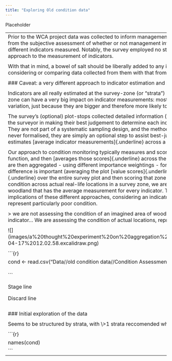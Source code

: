 ```yaml
---
title: "Exploring Old condition data"
---
```


Placeholder

+------------------------------------------------------------------------------------------------------------------------------------------------------------------------------------------------------------------------------------------------------------------------------------------------------------------------------------------------------------------------------------------------------------------------------------------------------------------------------------------------------------------------------------------------------------------------------------------------------------------------------------------------------------------------------------------------------------------------------------------------------------------------------------------------------------------------------------------------------------------------------------------------------------------------------------------------------------------------------------------------------+
| Prior to the WCA project data was collected to inform management on WT estate sites, with condition inferred mainly from the subjective assessment of whether or not management interventions were desirable or practical for the different indicators measured. Notably, the survey employed no structured sampling design, and took a very different approach to the measurement of indicators.                                                                                                                                                                                                                                                                                                                                                                                                                                                                                                                                                                                                    |
+------------------------------------------------------------------------------------------------------------------------------------------------------------------------------------------------------------------------------------------------------------------------------------------------------------------------------------------------------------------------------------------------------------------------------------------------------------------------------------------------------------------------------------------------------------------------------------------------------------------------------------------------------------------------------------------------------------------------------------------------------------------------------------------------------------------------------------------------------------------------------------------------------------------------------------------------------------------------------------------------------+
|                                                                                                                                                                                                                                                                                                                                                                                                                                                                                                                                                                                                                                                                                                                                                                                                                                                                                                                                                                                                      |
+------------------------------------------------------------------------------------------------------------------------------------------------------------------------------------------------------------------------------------------------------------------------------------------------------------------------------------------------------------------------------------------------------------------------------------------------------------------------------------------------------------------------------------------------------------------------------------------------------------------------------------------------------------------------------------------------------------------------------------------------------------------------------------------------------------------------------------------------------------------------------------------------------------------------------------------------------------------------------------------------------+
| With that in mind, a bowel of salt should be liberally added to any interpretation of the results of any analysis considering or comparing data collected from them with that from the new approach.                                                                                                                                                                                                                                                                                                                                                                                                                                                                                                                                                                                                                                                                                                                                                                                                 |
+------------------------------------------------------------------------------------------------------------------------------------------------------------------------------------------------------------------------------------------------------------------------------------------------------------------------------------------------------------------------------------------------------------------------------------------------------------------------------------------------------------------------------------------------------------------------------------------------------------------------------------------------------------------------------------------------------------------------------------------------------------------------------------------------------------------------------------------------------------------------------------------------------------------------------------------------------------------------------------------------------+
|                                                                                                                                                                                                                                                                                                                                                                                                                                                                                                                                                                                                                                                                                                                                                                                                                                                                                                                                                                                                      |
+------------------------------------------------------------------------------------------------------------------------------------------------------------------------------------------------------------------------------------------------------------------------------------------------------------------------------------------------------------------------------------------------------------------------------------------------------------------------------------------------------------------------------------------------------------------------------------------------------------------------------------------------------------------------------------------------------------------------------------------------------------------------------------------------------------------------------------------------------------------------------------------------------------------------------------------------------------------------------------------------------+
| \### Caveat: a very different approach to indicator estimation and scoring                                                                                                                                                                                                                                                                                                                                                                                                                                                                                                                                                                                                                                                                                                                                                                                                                                                                                                                           |
+------------------------------------------------------------------------------------------------------------------------------------------------------------------------------------------------------------------------------------------------------------------------------------------------------------------------------------------------------------------------------------------------------------------------------------------------------------------------------------------------------------------------------------------------------------------------------------------------------------------------------------------------------------------------------------------------------------------------------------------------------------------------------------------------------------------------------------------------------------------------------------------------------------------------------------------------------------------------------------------------------+
|                                                                                                                                                                                                                                                                                                                                                                                                                                                                                                                                                                                                                                                                                                                                                                                                                                                                                                                                                                                                      |
+------------------------------------------------------------------------------------------------------------------------------------------------------------------------------------------------------------------------------------------------------------------------------------------------------------------------------------------------------------------------------------------------------------------------------------------------------------------------------------------------------------------------------------------------------------------------------------------------------------------------------------------------------------------------------------------------------------------------------------------------------------------------------------------------------------------------------------------------------------------------------------------------------------------------------------------------------------------------------------------------------+
| Indicators are all really estimated at the survey-zone (or "strata") level, rather than at plots of a fixed area. The size of a zone can have a very big impact on indicator measurements: most simply, large areas are expected to contain more variation, just because they are bigger and therefore more likely to contain unusual observations.                                                                                                                                                                                                                                                                                                                                                                                                                                                                                                                                                                                                                                                  |
+------------------------------------------------------------------------------------------------------------------------------------------------------------------------------------------------------------------------------------------------------------------------------------------------------------------------------------------------------------------------------------------------------------------------------------------------------------------------------------------------------------------------------------------------------------------------------------------------------------------------------------------------------------------------------------------------------------------------------------------------------------------------------------------------------------------------------------------------------------------------------------------------------------------------------------------------------------------------------------------------------+
|                                                                                                                                                                                                                                                                                                                                                                                                                                                                                                                                                                                                                                                                                                                                                                                                                                                                                                                                                                                                      |
+------------------------------------------------------------------------------------------------------------------------------------------------------------------------------------------------------------------------------------------------------------------------------------------------------------------------------------------------------------------------------------------------------------------------------------------------------------------------------------------------------------------------------------------------------------------------------------------------------------------------------------------------------------------------------------------------------------------------------------------------------------------------------------------------------------------------------------------------------------------------------------------------------------------------------------------------------------------------------------------------------+
| The survey's (optional) plot-stops collected detailed information (though, not their location). This was intended to assist the surveyor in making their best judgement to determine each indicator's measurement across the entire survey zone. They are not part of a systematic sampling design, and the method of their aggregation to survey-zone-level was never formalised, they are simply an optional step to assist best-judgement estimation. The Sylva method also typically estimates \[average indicator measurements\]{.underline} across a survey zone.                                                                                                                                                                                                                                                                                                                                                                                                                              |
+------------------------------------------------------------------------------------------------------------------------------------------------------------------------------------------------------------------------------------------------------------------------------------------------------------------------------------------------------------------------------------------------------------------------------------------------------------------------------------------------------------------------------------------------------------------------------------------------------------------------------------------------------------------------------------------------------------------------------------------------------------------------------------------------------------------------------------------------------------------------------------------------------------------------------------------------------------------------------------------------------+
|                                                                                                                                                                                                                                                                                                                                                                                                                                                                                                                                                                                                                                                                                                                                                                                                                                                                                                                                                                                                      |
+------------------------------------------------------------------------------------------------------------------------------------------------------------------------------------------------------------------------------------------------------------------------------------------------------------------------------------------------------------------------------------------------------------------------------------------------------------------------------------------------------------------------------------------------------------------------------------------------------------------------------------------------------------------------------------------------------------------------------------------------------------------------------------------------------------------------------------------------------------------------------------------------------------------------------------------------------------------------------------------------------+
| Our approach to condition monitoring typically measures and scores indicators at individual plots, using a value function, and then \[averages those scores\]{.underline} across the survey-zone. Those survey-zone-level indicators are then aggregated - using different importance weightings - for a survey-zone overall condition score. This difference is important (averaging the plot \[value scores\]{.underline}, rather than estimating their \[measurement\]{.underline} over the entire survey plot and then scoring that zone-wide average): we are trying to represent ecological condition across actual real-life locations in a survey zone, we are not assessing the condition of an imagined area of woodland that has the average measurement for every indicator. The thought experiment below illustrates the potential implications of these different approaches, considering an indicator where low measurements are considered to represent particularly poor condition. |
+------------------------------------------------------------------------------------------------------------------------------------------------------------------------------------------------------------------------------------------------------------------------------------------------------------------------------------------------------------------------------------------------------------------------------------------------------------------------------------------------------------------------------------------------------------------------------------------------------------------------------------------------------------------------------------------------------------------------------------------------------------------------------------------------------------------------------------------------------------------------------------------------------------------------------------------------------------------------------------------------------+
|                                                                                                                                                                                                                                                                                                                                                                                                                                                                                                                                                                                                                                                                                                                                                                                                                                                                                                                                                                                                      |
+------------------------------------------------------------------------------------------------------------------------------------------------------------------------------------------------------------------------------------------------------------------------------------------------------------------------------------------------------------------------------------------------------------------------------------------------------------------------------------------------------------------------------------------------------------------------------------------------------------------------------------------------------------------------------------------------------------------------------------------------------------------------------------------------------------------------------------------------------------------------------------------------------------------------------------------------------------------------------------------------------+
| \> we are not assessing the condition of an imagined area of woodland that has the average measurement for every indicator... We are assessing the condition of actual locations, representative of the wider woodland                                                                                                                                                                                                                                                                                                                                                                                                                                                                                                                                                                                                                                                                                                                                                                               |
+------------------------------------------------------------------------------------------------------------------------------------------------------------------------------------------------------------------------------------------------------------------------------------------------------------------------------------------------------------------------------------------------------------------------------------------------------------------------------------------------------------------------------------------------------------------------------------------------------------------------------------------------------------------------------------------------------------------------------------------------------------------------------------------------------------------------------------------------------------------------------------------------------------------------------------------------------------------------------------------------------+
|                                                                                                                                                                                                                                                                                                                                                                                                                                                                                                                                                                                                                                                                                                                                                                                                                                                                                                                                                                                                      |
+------------------------------------------------------------------------------------------------------------------------------------------------------------------------------------------------------------------------------------------------------------------------------------------------------------------------------------------------------------------------------------------------------------------------------------------------------------------------------------------------------------------------------------------------------------------------------------------------------------------------------------------------------------------------------------------------------------------------------------------------------------------------------------------------------------------------------------------------------------------------------------------------------------------------------------------------------------------------------------------------------+
| \![\](images/a%20thought%20experiment%20on%20aggregation%20of%20scores%20vs%20measurements%202025-04-17%2012.02.58.excalidraw.png)                                                                                                                                                                                                                                                                                                                                                                                                                                                                                                                                                                                                                                                                                                                                                                                                                                                                   |
+------------------------------------------------------------------------------------------------------------------------------------------------------------------------------------------------------------------------------------------------------------------------------------------------------------------------------------------------------------------------------------------------------------------------------------------------------------------------------------------------------------------------------------------------------------------------------------------------------------------------------------------------------------------------------------------------------------------------------------------------------------------------------------------------------------------------------------------------------------------------------------------------------------------------------------------------------------------------------------------------------+
|                                                                                                                                                                                                                                                                                                                                                                                                                                                                                                                                                                                                                                                                                                                                                                                                                                                                                                                                                                                                      |
+------------------------------------------------------------------------------------------------------------------------------------------------------------------------------------------------------------------------------------------------------------------------------------------------------------------------------------------------------------------------------------------------------------------------------------------------------------------------------------------------------------------------------------------------------------------------------------------------------------------------------------------------------------------------------------------------------------------------------------------------------------------------------------------------------------------------------------------------------------------------------------------------------------------------------------------------------------------------------------------------------+
| \`\`\`{r}                                                                                                                                                                                                                                                                                                                                                                                                                                                                                                                                                                                                                                                                                                                                                                                                                                                                                                                                                                                            |
+------------------------------------------------------------------------------------------------------------------------------------------------------------------------------------------------------------------------------------------------------------------------------------------------------------------------------------------------------------------------------------------------------------------------------------------------------------------------------------------------------------------------------------------------------------------------------------------------------------------------------------------------------------------------------------------------------------------------------------------------------------------------------------------------------------------------------------------------------------------------------------------------------------------------------------------------------------------------------------------------------+
| cond \<- read.csv("Data//old condition data//Condition Assessment Data 2025_01.csv")                                                                                                                                                                                                                                                                                                                                                                                                                                                                                                                                                                                                                                                                                                                                                                                                                                                                                                                 |
+------------------------------------------------------------------------------------------------------------------------------------------------------------------------------------------------------------------------------------------------------------------------------------------------------------------------------------------------------------------------------------------------------------------------------------------------------------------------------------------------------------------------------------------------------------------------------------------------------------------------------------------------------------------------------------------------------------------------------------------------------------------------------------------------------------------------------------------------------------------------------------------------------------------------------------------------------------------------------------------------------+
| \`\`\`                                                                                                                                                                                                                                                                                                                                                                                                                                                                                                                                                                                                                                                                                                                                                                                                                                                                                                                                                                                               |
|                                                                                                                                                                                                                                                                                                                                                                                                                                                                                                                                                                                                                                                                                                                                                                                                                                                                                                                                                                                                      |
| Stage line                                                                                                                                                                                                                                                                                                                                                                                                                                                                                                                                                                                                                                                                                                                                                                                                                                                                                                                                                                                           |
|                                                                                                                                                                                                                                                                                                                                                                                                                                                                                                                                                                                                                                                                                                                                                                                                                                                                                                                                                                                                      |
| Discard line                                                                                                                                                                                                                                                                                                                                                                                                                                                                                                                                                                                                                                                                                                                                                                                                                                                                                                                                                                                         |
+------------------------------------------------------------------------------------------------------------------------------------------------------------------------------------------------------------------------------------------------------------------------------------------------------------------------------------------------------------------------------------------------------------------------------------------------------------------------------------------------------------------------------------------------------------------------------------------------------------------------------------------------------------------------------------------------------------------------------------------------------------------------------------------------------------------------------------------------------------------------------------------------------------------------------------------------------------------------------------------------------+
|                                                                                                                                                                                                                                                                                                                                                                                                                                                                                                                                                                                                                                                                                                                                                                                                                                                                                                                                                                                                      |
+------------------------------------------------------------------------------------------------------------------------------------------------------------------------------------------------------------------------------------------------------------------------------------------------------------------------------------------------------------------------------------------------------------------------------------------------------------------------------------------------------------------------------------------------------------------------------------------------------------------------------------------------------------------------------------------------------------------------------------------------------------------------------------------------------------------------------------------------------------------------------------------------------------------------------------------------------------------------------------------------------+
| \### Initial exploration of the data                                                                                                                                                                                                                                                                                                                                                                                                                                                                                                                                                                                                                                                                                                                                                                                                                                                                                                                                                                 |
+------------------------------------------------------------------------------------------------------------------------------------------------------------------------------------------------------------------------------------------------------------------------------------------------------------------------------------------------------------------------------------------------------------------------------------------------------------------------------------------------------------------------------------------------------------------------------------------------------------------------------------------------------------------------------------------------------------------------------------------------------------------------------------------------------------------------------------------------------------------------------------------------------------------------------------------------------------------------------------------------------+
|                                                                                                                                                                                                                                                                                                                                                                                                                                                                                                                                                                                                                                                                                                                                                                                                                                                                                                                                                                                                      |
+------------------------------------------------------------------------------------------------------------------------------------------------------------------------------------------------------------------------------------------------------------------------------------------------------------------------------------------------------------------------------------------------------------------------------------------------------------------------------------------------------------------------------------------------------------------------------------------------------------------------------------------------------------------------------------------------------------------------------------------------------------------------------------------------------------------------------------------------------------------------------------------------------------------------------------------------------------------------------------------------------+
| Seems to be structured by strata, with \\\>1 strata reccomended where sites are \\\>5 ha                                                                                                                                                                                                                                                                                                                                                                                                                                                                                                                                                                                                                                                                                                                                                                                                                                                                                                             |
+------------------------------------------------------------------------------------------------------------------------------------------------------------------------------------------------------------------------------------------------------------------------------------------------------------------------------------------------------------------------------------------------------------------------------------------------------------------------------------------------------------------------------------------------------------------------------------------------------------------------------------------------------------------------------------------------------------------------------------------------------------------------------------------------------------------------------------------------------------------------------------------------------------------------------------------------------------------------------------------------------+
|                                                                                                                                                                                                                                                                                                                                                                                                                                                                                                                                                                                                                                                                                                                                                                                                                                                                                                                                                                                                      |
+------------------------------------------------------------------------------------------------------------------------------------------------------------------------------------------------------------------------------------------------------------------------------------------------------------------------------------------------------------------------------------------------------------------------------------------------------------------------------------------------------------------------------------------------------------------------------------------------------------------------------------------------------------------------------------------------------------------------------------------------------------------------------------------------------------------------------------------------------------------------------------------------------------------------------------------------------------------------------------------------------+
| \`\`\`{r}                                                                                                                                                                                                                                                                                                                                                                                                                                                                                                                                                                                                                                                                                                                                                                                                                                                                                                                                                                                            |
+------------------------------------------------------------------------------------------------------------------------------------------------------------------------------------------------------------------------------------------------------------------------------------------------------------------------------------------------------------------------------------------------------------------------------------------------------------------------------------------------------------------------------------------------------------------------------------------------------------------------------------------------------------------------------------------------------------------------------------------------------------------------------------------------------------------------------------------------------------------------------------------------------------------------------------------------------------------------------------------------------+
| names(cond)                                                                                                                                                                                                                                                                                                                                                                                                                                                                                                                                                                                                                                                                                                                                                                                                                                                                                                                                                                                          |
+------------------------------------------------------------------------------------------------------------------------------------------------------------------------------------------------------------------------------------------------------------------------------------------------------------------------------------------------------------------------------------------------------------------------------------------------------------------------------------------------------------------------------------------------------------------------------------------------------------------------------------------------------------------------------------------------------------------------------------------------------------------------------------------------------------------------------------------------------------------------------------------------------------------------------------------------------------------------------------------------------+
| \`\`\`                                                                                                                                                                                                                                                                                                                                                                                                                                                                                                                                                                                                                                                                                                                                                                                                                                                                                                                                                                                               |
+------------------------------------------------------------------------------------------------------------------------------------------------------------------------------------------------------------------------------------------------------------------------------------------------------------------------------------------------------------------------------------------------------------------------------------------------------------------------------------------------------------------------------------------------------------------------------------------------------------------------------------------------------------------------------------------------------------------------------------------------------------------------------------------------------------------------------------------------------------------------------------------------------------------------------------------------------------------------------------------------------+
